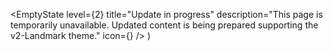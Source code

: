 
<ScrollingAndPaginationEmptyState />

  <EmptyState
    level={2}
    title="Update in progress"
    description="This page is temporarily unavailable. Updated content is being prepared supporting the v2-Landmark theme."
    icon={<InProgress size="xxlarge" />}
  />
)
